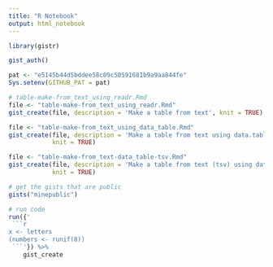 ---
title: "R Notebook"
output: html_notebook
---


```{r}
library(gistr)
```


```{r}
gist_auth()
```

```{r}
pat <- "e5145b44d5bddee58c09c50591681b9a9aa844fe"
Sys.setenv(GITHUB_PAT = pat)
```


```{r}
# table-make-from_text_using_readr.Rmd
file <- "table-make-from_text_using_readr.Rmd"
gist_create(file, description = 'Make a table from text', knit = TRUE)
```

```{r}
file <- "table-make-from_text_using_data_table.Rmd"
gist_create(file, description = 'Make a table from text using data.table', 
            knit = TRUE)
```

```{r}
file <- "table-make-from_text-data_table-tsv.Rmd"
gist_create(file, description = 'Make a table from text (tsv) using data.table', 
            knit = TRUE)
```


```{r}
# get the gists that are public
gists("minepublic")
```

```{r}
# run code
run({'
 ```{r}
x <- letters
(numbers <- runif(8))
 ```'}) %>% 
    gist_create
```



